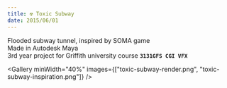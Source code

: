 ```yaml
---
title: ☢️ Toxic Subway
date: 2015/06/01
---
```



Flooded subway tunnel, inspired by SOMA game  
Made in Autodesk Maya  
3rd year project for Griffith university course **`3131GFS CGI VFX`**

<Vimeo id="428930938" autoplay loop />

<Gallery
  minWidth="40%"
  images={["toxic-subway-render.png", "toxic-subway-inspiration.png"]}
/>
